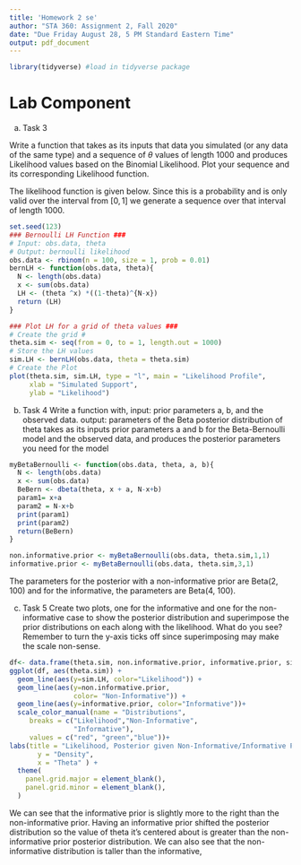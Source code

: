 ```yaml
---
title: 'Homework 2 se'
author: "STA 360: Assignment 2, Fall 2020"
date: "Due Friday August 28, 5 PM Standard Eastern Time"
output: pdf_document
---
```

```r
library(tidyverse) #load in tidyverse package
```
# Lab Component

a. Task 3

Write a function that takes as its inputs that data you simulated (or any data of the same type) and a sequence of $\theta$ values of length 1000 and produces Likelihood values based on the Binomial Likelihood. Plot your sequence and its corresponding Likelihood function.

The likelihood function is given below. Since this is a probability and is only valid over the interval from $[0, 1]$ we generate a sequence over that interval of length 1000.

```r
set.seed(123)
### Bernoulli LH Function ###
# Input: obs.data, theta
# Output: bernoulli likelihood
obs.data <- rbinom(n = 100, size = 1, prob = 0.01)
bernLH <- function(obs.data, theta){
  N <- length(obs.data)
  x <- sum(obs.data)
  LH <- (theta ^x) *((1-theta)^{N-x})
  return (LH)
}

### Plot LH for a grid of theta values ###
# Create the grid #
theta.sim <- seq(from = 0, to = 1, length.out = 1000)
# Store the LH values
sim.LH <- bernLH(obs.data, theta = theta.sim)
# Create the Plot
plot(theta.sim, sim.LH, type = "l", main = "Likelihood Profile", 
     xlab = "Simulated Support", 
     ylab = "Likelihood")
```

b. Task 4
Write a function with,
input: prior parameters a, b, and the observed data.
output: parameters of the Beta posterior distribution of theta
takes as its inputs prior parameters a and b for the Beta-Bernoulli model and the observed data, and produces the posterior parameters you need for the model
```r
myBetaBernoulli <- function(obs.data, theta, a, b){
  N <- length(obs.data)
  x <- sum(obs.data)
  BeBern <- dbeta(theta, x + a, N-x+b)
  param1= x+a
  param2 = N-x+b
  print(param1)
  print(param2)
  return(BeBern)
}

non.informative.prior <- myBetaBernoulli(obs.data, theta.sim,1,1)
informative.prior <- myBetaBernoulli(obs.data, theta.sim,3,1)

```
The parameters for the posterior with a non-informative prior are Beta(2, 100) and for the informative, the parameters are Beta(4, 100).

c. Task 5
Create two plots, one for the informative and one for the non-informative case to show the posterior distribution and superimpose the prior distributions on each along with the likelihood. What do you see? Remember to turn the y-axis ticks off since superimposing may make the scale non-sense.

```r
df<- data.frame(theta.sim, non.informative.prior, informative.prior, sim.LH)
ggplot(df, aes(theta.sim)) + 
  geom_line(aes(y=sim.LH, color="Likelihood")) +
  geom_line(aes(y=non.informative.prior,
                color= "Non-Informative")) +  
  geom_line(aes(y=informative.prior, color="Informative"))+
  scale_color_manual(name = "Distributions",
     breaks = c("Likelihood","Non-Informative",
                "Informative"),
     values = c("red", "green","blue"))+
labs(title = "Likelihood, Posterior given Non-Informative/Informative Prior",
       y = "Density",
       x = "Theta" ) +
  theme(
    panel.grid.major = element_blank(),
    panel.grid.minor = element_blank(),
  ) 
```

We can see that the informative prior is slightly more to the right than the non-informative prior. Having an informative prior shifted the posterior distribution so the value of theta it's centered about is greater than the non-informative prior posterior distribution. We can also see that the non-informative distribution is taller than the informative,

